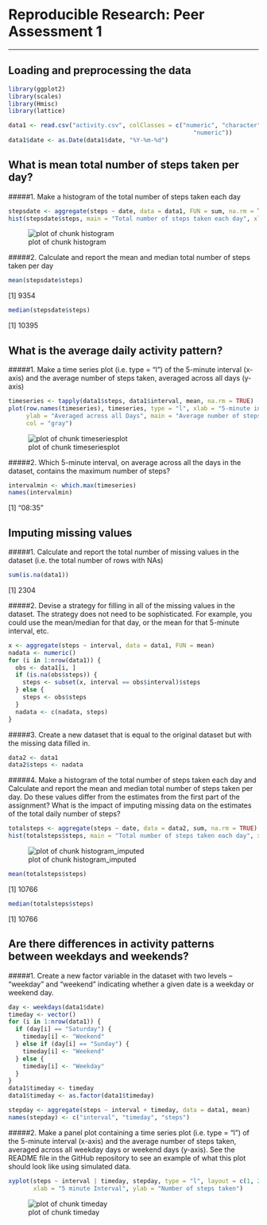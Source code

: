 # Reproducible Research: Peer Assessment 1

---



## Loading and preprocessing the data

```r
library(ggplot2)
library(scales)
library(Hmisc)
library(lattice)

data1 <- read.csv("activity.csv", colClasses = c("numeric", "character", 
                                                    "numeric"))
data1$date <- as.Date(data1$date, "%Y-%m-%d")
```

## What is mean total number of steps taken per day?

#####1. Make a histogram of the total number of steps taken each day
```r
stepsdate <- aggregate(steps ~ date, data = data1, FUN = sum, na.rm = TRUE)
hist(stepsdate$steps, main = "Total number of steps taken each day", xlab = "day", col = "gray")
```

![plot of chunk histogram](figure/histogram.png) 

#####2. Calculate and report the mean and median total number of steps taken per day
```r
mean(stepsdate$steps)
```
[1] 9354

```r
median(stepsdate$steps)
```
[1] 10395


## What is the average daily activity pattern?

#####1. Make a time series plot (i.e. type = "l") of the 5-minute interval (x-axis) and the average number of steps taken, averaged across all days (y-axis)
```r
timeseries <- tapply(data1$steps, data1$interval, mean, na.rm = TRUE)
plot(row.names(timeseries), timeseries, type = "l", xlab = "5-minute interval", 
     ylab = "Averaged across all Days", main = "Average number of steps taken", 
     col = "gray")
```
![plot of chunk timeseriesplot](figure/timeseries.png) 

#####2. Which 5-minute interval, on average across all the days in the dataset, contains the maximum number of steps?
```r
intervalmin <- which.max(timeseries)
names(intervalmin)
```
[1] "08:35"


## Imputing missing values

#####1. Calculate and report the total number of missing values in the dataset (i.e. the total number of rows with NAs)
```r
sum(is.na(data1))
```
[1] 2304

#####2. Devise a strategy for filling in all of the missing values in the dataset. The strategy does not need to be sophisticated. For example, you could use the mean/median for that day, or the mean for that 5-minute interval, etc.
```r
x <- aggregate(steps ~ interval, data = data1, FUN = mean)
nadata <- numeric()
for (i in 1:nrow(data1)) {
  obs <- data1[i, ]
  if (is.na(obs$steps)) {
    steps <- subset(x, interval == obs$interval)$steps
  } else {
    steps <- obs$steps
  }
  nadata <- c(nadata, steps)
}

```

#####3. Create a new dataset that is equal to the original dataset but with the missing data filled in.
```r
data2 <- data1
data2$steps <- nadata
```

#####4. Make a histogram of the total number of steps taken each day and Calculate and report the mean and median total number of steps taken per day. Do these values differ from the estimates from the first part of the assignment? What is the impact of imputing missing data on the estimates of the total daily number of steps?
```r
totalsteps <- aggregate(steps ~ date, data = data2, sum, na.rm = TRUE)
hist(totalsteps$steps, main = "Total number of steps taken each day", xlab = "day", col = "gray")
```
![plot of chunk histogram_imputed](figure/histogramtotalsteps.png)

```r
mean(totalsteps$steps)
```
[1] 10766

```r
median(totalsteps$steps)
```
[1] 10766

## Are there differences in activity patterns between weekdays and weekends?

#####1. Create a new factor variable in the dataset with two levels – “weekday” and “weekend” indicating whether a given date is a weekday or weekend day.
```r
day <- weekdays(data1$date)
timeday <- vector()
for (i in 1:nrow(data1)) {
  if (day[i] == "Saturday") {
    timeday[i] <- "Weekend"
  } else if (day[i] == "Sunday") {
    timeday[i] <- "Weekend"
  } else {
    timeday[i] <- "Weekday"
  }
}
data1$timeday <- timeday
data1$timeday <- as.factor(data1$timeday)

stepday <- aggregate(steps ~ interval + timeday, data = data1, mean)
names(stepday) <- c("interval", "timeday", "steps")
```

#####2. Make a panel plot containing a time series plot (i.e. type = "l") of the 5-minute interval (x-axis) and the average number of steps taken, averaged across all weekday days or weekend days (y-axis). See the README file in the GitHub repository to see an example of what this plot should look like using simulated data.
```r
xyplot(steps ~ interval | timeday, stepday, type = "l", layout = c(1, 2), 
       xlab = "5 minute Interval", ylab = "Number of steps taken")
```
![plot of chunk timeday](figure/timeday.png) 
